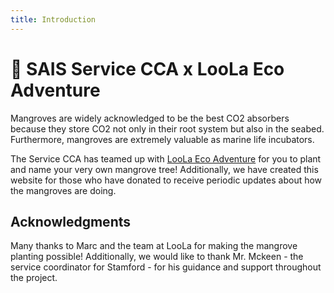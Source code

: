 ```yaml
---
title: Introduction
---
```


# 🌴 SAIS Service CCA x LooLa Eco Adventure

Mangroves are widely acknowledged to be the best CO2 absorbers because they store CO2 not only in their root system but also in the seabed. Furthermore, mangroves are extremely valuable as marine life incubators.

The Service CCA has teamed up with [LooLa Eco Adventure](https://loola.net/) for you to plant and name your very own mangrove tree! Additionally, we have created this website for those who have donated to receive periodic updates about how the mangroves are doing.

## Acknowledgments

Many thanks to Marc and the team at LooLa for making the mangrove planting possible! Additionally, we would like to thank Mr. Mckeen - the service coordinator for Stamford - for his guidance and support throughout the project.
